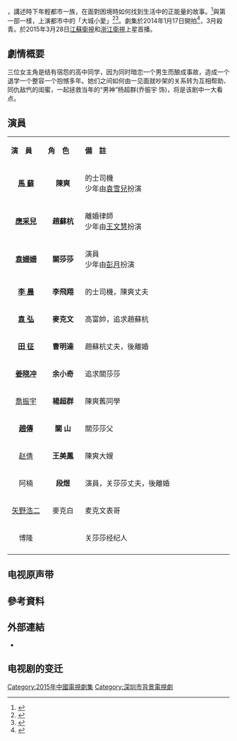 {{noteTA
|1=zh:出租車;zh-cn:出租车;zh-tw:計程車;zh-hk:的士;zh-sg:德士;
}}
{{電視節目信息框
| 名稱 = 天使的城
| 原名 = '''{{lang|en|City of Angels}}'''
| 圖片 = [[file:天使的城.jpg|280px]]
| 圖說 = 
| 分類 = 都市、愛情
| 原創者 =
| 編劇 = [[楊陽_(導演)|楊陽]]
| 導演 = [[楊陽_(導演)|楊陽]]
| 演出 = [[馬蘇|馬蘇]]、[[應采兒|應采兒]]、[[袁姍姍|袁姍姍]]、<br>[[李晨_(演員)|李晨]]、[[袁弘|袁弘]]
| 配音 = 
| 旁白 = 
| 主題曲 = 
| 片尾曲 = 王筝《天使的城》
| 作曲 = 
| 國家 = {{CHNML}}
| 語言 = [[汉语普通話|汉语普通話]]
| 季數 = 
| 集數 = 38集
| 每集列表 = 
| 監製 = 
| 製片人 = 
| 執行製片 = 
| 製作公司 = 北京金色池塘影視文化有限公司
| 拍攝地 = [[深圳|深圳]]
| 攝像 = 
| 每集長 = 
| 頻道 =
| 電視網 = [[浙江衛視|浙江衛視]]/[[江蘇衛視|江蘇衛視]]
| 視頻制式 =
| 音頻制式 = 
| 開始 = 2015年3月28日
| 結束 = 2015年4月15日 
| 先於 =
| 後於 = 
| 相關劇集 =
| 官方網站 =
}}
{{engname|《天使的城》|City of Angels}} ，講述時下年輕都市一族，在面對困境時如何找到生活中的正能量的故事。<ref>{{cite web |url=http://dsj.sarft.gov.cn/tims/site/views/include/quickSearch/checkBlueprint/result.shanty?ids=01403d2e823872c24028e4a13e45a65c |language=中文 |title=電視劇拍攝製作備案公示表 |publisher=國家廣播電影電視總局 |date=2013-09 |accessdate=2014-01-11 |archive-url=https://web.archive.org/web/20141129054231/http://dsj.sarft.gov.cn/tims/site/views/include/quickSearch/checkBlueprint/result.shanty?ids=01403d2e823872c24028e4a13e45a65c |archive-date=2014-11-29 |dead-url=yes }}</ref>與第一部一樣，上演都市中的「大城小愛」<ref>{{cite web |url=http://yule.sohu.com/20140110/n393288287.shtml |language=中文 |title=楊陽導演《天使的城》　全新陣容雲集治愈神劇 |publisher=搜狐娛樂 |date=2014-01-10 |accessdate=2014-01-11 |archive-date=2019-06-11 |archive-url=https://web.archive.org/web/20190611103100/http://yule.sohu.com/20140110/n393288287.shtml |dead-url=no }}</ref><ref>{{cite web |url=http://www.chinanews.com/yl/2014/01-10/5721380.shtml |language=中文 |title=《天使的城》月底開拍 趙傳內地首次觸電 |publisher=中國新聞網 |date=2014-01-10 |accessdate=2014-01-11 |archive-date=2019-06-02 |archive-url=https://web.archive.org/web/20190602104510/http://www.chinanews.com/yl/2014/01-10/5721380.shtml |dead-url=no }}</ref>。劇集於2014年1月17日開拍<ref>{{cite web |url=http://weibo.com/2020237375/AsnMwh39d |language=中文 |title=天使的城開機拍攝 |publisher=杨阳导演新浪微博 |date=2014-01-17 |accessdate=2014-01-30 |archive-date=2014-02-22 |archive-url=https://web.archive.org/web/20140222033806/http://www.weibo.com/2020237375/AsnMwh39d |dead-url=no }}</ref>，3月殺青。於2015年3月28日[[江蘇衛視|江蘇衛視]]和[[浙江衛視|浙江衛視]]上星首播。

== 劇情概要 ==
三位女主角是结有宿怨的高中同学，因为同时暗恋一个男生而酿成事故，造成一个退学一个整容一个抱憾多年。她们之间如何由一见面就吵架的关系转为互相帮助、同仇敌忾的闺蜜，一起拯救当年的“男神”杨超群(乔振宇 饰)，将是该剧中一大看点。

==演員==
{|class="wikitable" width="65%"
|- style="background:cornflowerblue; color:snow" align=center
|style="width:10%"|'''演　員'''||style="width:10%"|'''角　色'''||style="width:40%"|'''備　註''' 
|-----
|rowspan="1"|<CENTER> '''[[馬蘇|馬  蘇]]'''<br />||<CENTER>'''陳爽'''||的士司機<br />少年由[[袁雪兒|袁雪兒]]扮演
|-----
|rowspan="1"|<CENTER>'''[[應采兒|應采兒]]'''<br />||<CENTER>'''趙蘇杭'''||離婚律師<br />少年由[[王文慧|王文慧]]扮演
|-----
|rowspan="1"|<CENTER>'''[[袁姍姍|袁姍姍]]'''<br />||<CENTER>'''關莎莎'''||演員<br />少年由[[彭月|彭月]]扮演
|-----
|rowspan="1"|<CENTER>'''[[李晨_(演员)|李  晨]]'''||<CENTER>'''李飛翔'''||的士司機，陳爽丈夫
|-----
|rowspan="1"|<CENTER>'''[[袁弘|袁  弘]]'''||<CENTER>'''麥克文'''||高富帥，追求趙蘇杭
|-----
|rowspan="1"|<CENTER>'''[[田征|田  征]]'''||<CENTER>'''曹明達'''||趙蘇杭丈夫，後離婚
|-----
|rowspan="1"|<CENTER>'''[[姜晓冲|姜晓冲]]'''||<CENTER>'''余小奇'''||追求關莎莎
|-----
|rowspan="1"|<CENTER>[[喬振宇|喬振宇]]||<CENTER>'''楊超群'''||陳爽舊同學
|-----
|rowspan="1"|<CENTER>'''[[趙傳|趙傳]]'''||<CENTER>'''關  山'''||關莎莎父
|-----
|rowspan="1"|<CENTER>[[赵倩|赵倩]]||<CENTER>'''王美鳳'''||陳爽大嫂
|-----
|rowspan="1"|<CENTER>阿楠||<CENTER>'''段煜'''||演員，关莎莎丈夫，後離婚
|-----
|rowspan="1"|<CENTER>[[矢野浩二|矢野浩二]]||<CENTER>麥克白||麦克文表哥
|-----
|rowspan="1"|<CENTER>博隆||<CENTER>||关莎莎经纪人
|-----
|}

==电视原声带==
{{Tracklist
| collapsed       = 
| extra_column    = 演唱
| total_length    = 
| all_writing     = 
| all_lyrics      = 
| all_music       =

| title1          = 《天使的城》
| note1           = 片尾曲
| lyrics1         = 
| music1          = 
| arranger1       = 
| extra1         = [[王筝|王筝]]
}}

==參考資料==
<div class='references-small'>
<references/>
</div>

==外部連結==
*{{新浪微博|angels20|《天使的城》}} 
== 电视剧的变迁 ==
{{電視節目的變遷
|電視台   = {{CHNML}} [[浙江卫视|浙江卫视]]
|播放檔次 =[[中国蓝剧场|中国蓝剧场]] 每晚19：30-21:00两集连播  
|節目名稱 =天使的城<br>（2015年3月28日－4月15日）
|上一節目 =[[如果爱可以重来|如果爱可以重来]]<br>（2015年3月13日－3月27日）
|下一節目 =[[想明白了再结婚|想明白了再结婚]]<br>（2015年4月16日－5月4日）
|2電視台   = {{flagicon|China}} [[江蘇衛視|江蘇衛視]] 幸福剧场
|2播放檔次 =每天19:30起 兩集
|2節目名稱 =天使的城<br>（2015年3月28日－4月15日）
|2上一節目 =[[隋唐英雄_(2015年电视剧)|隋唐英雄5]]<br>（2015年2月22日－3月26日）
|2下一節目 =[[我为儿孙当北漂|我为儿孙当北漂]]<br>（2015年4月17日－5月7日）
}} 
{{DEFAULTSORT:T天}}
{{浙江卫视电视剧}}
{{江苏卫视电视剧}}
[[Category:2015年中國電視劇集|Category:2015年中國電視劇集]]
[[Category:深圳市背景電視劇|Category:深圳市背景電視劇]]